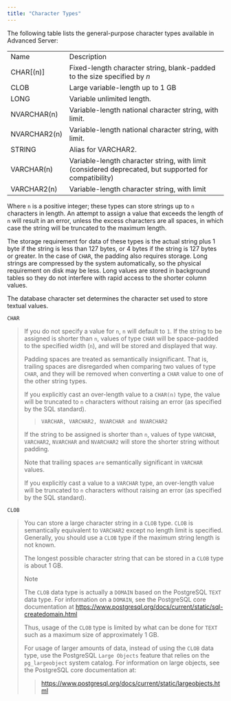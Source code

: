 ```yaml
---
title: "Character Types"
---
```


<div id="character_types" class="registered_link"></div>


The following table lists the general-purpose character types available in Advanced Server:

|              |                                                                                                       |
|--------------|-------------------------------------------------------------------------------------------------------|
| Name         | Description                                                                                           |
| CHAR\[(n)\]  | Fixed-length character string, blank-padded to the size specified by *n*                              |
| CLOB         | Large variable-length up to 1 GB                                                                      |
| LONG         | Variable unlimited length.                                                                            |
| NVARCHAR(n)  | Variable-length national character string, with limit.                                                |
| NVARCHAR2(n) | Variable-length national character string, with limit.                                                |
| STRING       | Alias for VARCHAR2.                                                                                   |
| VARCHAR(n)   | Variable-length character string, with limit (considered deprecated, but supported for compatibility) |
| VARCHAR2(n)  | Variable-length character string, with limit                                                          |

Where `n` is a positive integer; these types can store strings up to `n` characters in length. An attempt to assign a value that exceeds the length of `n` will result in an error, unless the excess characters are all spaces, in which case the string will be truncated to the maximum length.

The storage requirement for data of these types is the actual string plus 1 byte if the string is less than 127 bytes, or 4 bytes if the string is 127 bytes or greater. In the case of `CHAR`, the padding also requires storage. Long strings are compressed by the system automatically, so the physical requirement on disk may be less. Long values are stored in background tables so they do not interfere with rapid access to the shorter column values.

The database character set determines the character set used to store textual values.

`CHAR`

> If you do not specify a value for `n`, `n` will default to `1`. If the string to be assigned is shorter than `n`, values of type `CHAR` will be space-padded to the specified width (`n`), and will be stored and displayed that way.
>
> Padding spaces are treated as semantically insignificant. That is, trailing spaces are disregarded when comparing two values of type `CHAR`, and they will be removed when converting a `CHAR` value to one of the other string types.
>
> If you explicitly cast an over-length value to a `CHAR(n)` type, the value will be truncated to `n` characters without raising an error (as specified by the SQL standard).
>
> > `VARCHAR, VARCHAR2, NVARCHAR and NVARCHAR2`
>
> If the string to be assigned is shorter than `n`, values of type `VARCHAR`, `VARCHAR2`, `NVARCHAR` and `NVARCHAR2` will store the shorter string without padding.
>
> Note that trailing spaces `are` semantically significant in `VARCHAR` values.
>
> If you explicitly cast a value to a `VARCHAR` type, an over-length value will be truncated to `n` characters without raising an error (as specified by the SQL standard).

`CLOB`

> You can store a large character string in a `CLOB` type. `CLOB` is semantically equivalent to `VARCHAR2` except no length limit is specified. Generally, you should use a `CLOB` type if the maximum string length is not known.
>
> The longest possible character string that can be stored in a `CLOB` type is about 1 GB.
>
> <div class="note">
>
> <div class="title">
>
> Note
>
> </div>
>
> The `CLOB` data type is actually a `DOMAIN` based on the PostgreSQL `TEXT` data type. For information on a `DOMAIN`, see the PostgreSQL core documentation at <https://www.postgresql.org/docs/current/static/sql-createdomain.html>
>
> </div>
>
> Thus, usage of the `CLOB` type is limited by what can be done for `TEXT` such as a maximum size of approximately 1 GB.
>
> For usage of larger amounts of data, instead of using the `CLOB` data type, use the PostgreSQL `Large Objects` feature that relies on the `pg_largeobject` system catalog. For information on large objects, see the PostgreSQL core documentation at:
>
> > <https://www.postgresql.org/docs/current/static/largeobjects.html>
